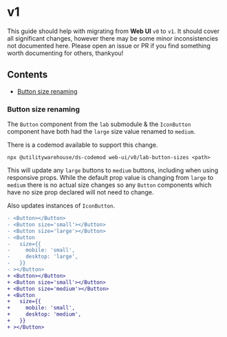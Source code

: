 
<Analytics />

<Meta title="Web UI / Guides / Migration / v1" />

# v1

This guide should help with migrating from **Web UI** `v0` to `v1`. It should
cover all significant changes, however there may be some minor inconsistencies
not documented here. Please open an issue or PR if you find something worth
documenting for others, thankyou!

## Contents

- [Button size renaming](#button-size-renaming)

### Button size renaming

The `Button` component from the `lab` submodule & the `IconButton` component
have both had the `large` size value renamed to `medium`.

There is a codemod available to support this change.

```console
npx @utilitywarehouse/ds-codemod web-ui/v0/lab-button-sizes <path>
```

This will update any `large` buttons to `medium` buttons, including when using
responsive props. While the default prop value is changing from `large` to
`medium` there is no actual size changes so any `Button` components which have
no size prop declared will not need to change.

Also updates instances of `IconButton`.

```diff
- <Button></Button>
- <Button size='small'></Button>
- <Button size='large'></Button>
- <Button
-   size={{
-     mobile: 'small',
-     desktop: 'large',
-   }}
- ></Button>
+ <Button></Button>
+ <Button size='small'></Button>
+ <Button size='medium'></Button>
+ <Button
+   size={{
+     mobile: 'small',
+     desktop: 'medium',
+   }}
+ ></Button>
```

